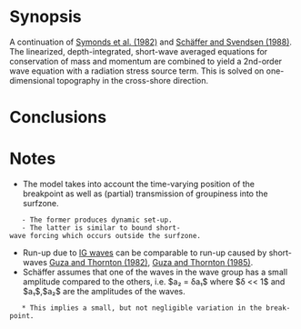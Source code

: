 = Synopsis =
A continuation of [[Symonds et al. (1982)]] and [[Schäffer and Svendsen (1988)]]. The linearized, depth-integrated, short-wave averaged equations for conservation of mass and momentum are combined to yield a 2nd-order wave equation with a radiation stress source term. This is solved on one-dimensional topography in the cross-shore direction.

= Conclusions =


= Notes =
* The model takes into account the time-varying position of the breakpoint as well as (partial) transmission of groupiness into the surfzone.
	- The former produces dynamic set-up.
	- The latter is similar to bound short-wave forcing which occurs outside the surfzone.
* Run-up due to [[IG waves]] can be comparable to run-up caused by short-waves [[Guza and Thornton (1982)]], [[Guza and Thornton (1985)]].
* Schäffer assumes that one of the waves in the wave group has a small amplitude compared to the others, i.e. $a₂ = δa₁$ where $δ << 1$ and $a₁$,$a₂$ are the amplitudes of the waves.
	* This implies a small, but not negligible variation in the break-point.
